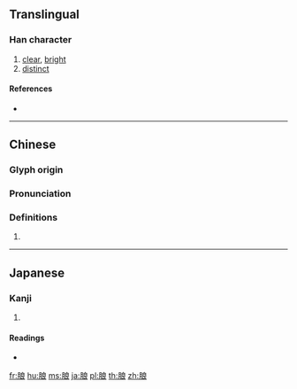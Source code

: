 {{also|朗}}
==Translingual==

===Han character===
{{Han char|rn=74|rad=月|as=07|sn=11|four=|canj=BIAV|ids=⿰月良}}

# [[clear]], [[bright]]
# [[distinct]]

====References====
* {{Han ref|kx=0505.220|dkj=14363|dj=0884.180|hdz=32082.030|uh=6716|ud=26390}}

----

==Chinese==
{{zh-forms}}

===Glyph origin===
{{Han etym}}

===Pronunciation===
{{zh-pron
|m=lǎng
|c=long5
|mc=y
|oc=y
|ma=
|cat=a
}}

===Definitions===
{{zh-hanzi}}

# {{rfdef|lang=zh}}

----

==Japanese==

===Kanji===
{{ja-kanji|grade=|rs=月07}}

# {{defn|lang=ja|sort=月07}}

====Readings====
* {{ja-readings|on=[[ろう]] (rō)|kun=[[ほがらか]] (hogaraka)}}

[[fr:朖]]
[[hu:朖]]
[[ms:朖]]
[[ja:朖]]
[[pl:朖]]
[[th:朖]]
[[zh:朖]]